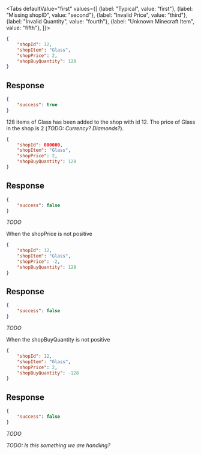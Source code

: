 <Tabs
    defaultValue="first"
    values={[
        {label: "Typical", value: "first"},
        {label: "Missing shopID", value: "second"},
        {label: "Invalid Price", value: "third"},
        {label: "Invalid Quantity", value: "fourth"},
        {label: "Unknown Minecraft Item", value: "fifth"},
    ]}>
<TabItem value="first">

```json
{
    "shopId": 12,
    "shopItem": "Glass",
    "shopPrice": 2,
    "shopBuyQuantity": 128
}
```

## Response

```json
{
    "success": true
}
```

128 items of Glass has been added to the shop with id 12. The price of Glass in
the shop is 2 (*TODO: Currency? Diamonds?*).

</TabItem>
<TabItem value="second">

```json
{
    "shopId": 000000,
    "shopItem": "Glass",
    "shopPrice": 2,
    "shopBuyQuantity": 128
}
```

## Response

```json
{
    "success": false
}
```

*TODO*

</TabItem>
<TabItem value="third">

When the shopPrice is not positive

```json
{
    "shopId": 12,
    "shopItem": "Glass",
    "shopPrice": -2,
    "shopBuyQuantity": 128
}
```

## Response

```json
{
    "success": false
}
```

*TODO*

</TabItem>
<TabItem value="fourth">

When the shopBuyQuantity is not positive

```json
{
    "shopId": 12,
    "shopItem": "Glass",
    "shopPrice": 2,
    "shopBuyQuantity": -128
}
```

## Response

```json
{
    "success": false
}
```

*TODO*

</TabItem>
<TabItem value="fifth">

*TODO: Is this something we are handling?*

</TabItem>
</Tabs>
